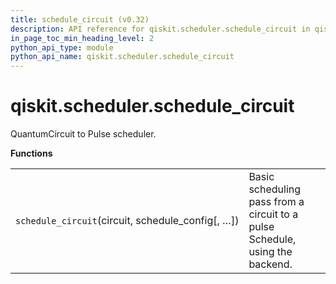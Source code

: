 ```yaml
---
title: schedule_circuit (v0.32)
description: API reference for qiskit.scheduler.schedule_circuit in qiskit v0.32
in_page_toc_min_heading_level: 2
python_api_type: module
python_api_name: qiskit.scheduler.schedule_circuit
---
```


<span id="module-qiskit.scheduler.schedule_circuit" />

<span id="qiskit-scheduler-schedule-circuit" />

# qiskit.scheduler.schedule\_circuit

QuantumCircuit to Pulse scheduler.

**Functions**

|                                                     |                                                                              |
| --------------------------------------------------- | ---------------------------------------------------------------------------- |
| `schedule_circuit`(circuit, schedule\_config\[, …]) | Basic scheduling pass from a circuit to a pulse Schedule, using the backend. |

